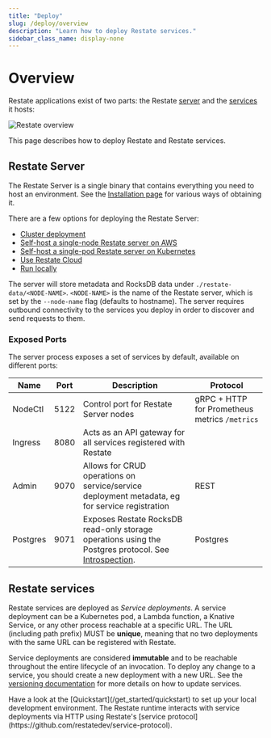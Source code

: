 ```yaml
---
title: "Deploy"
slug: /deploy/overview
description: "Learn how to deploy Restate services."
sidebar_class_name: display-none
---
```



# Overview

Restate applications exist of two parts: the Restate [server](#restate-server) and the [services](#restate-services) it hosts:

![Restate overview](/img/deployment_overview.svg)

This page describes how to deploy Restate and Restate services.

## Restate Server

The Restate Server is a single binary that contains everything you need to host an environment. See the [Installation page](/develop/local_dev) for various ways of obtaining it.

There are a few options for deploying the Restate Server:
- [Cluster deployment](/deploy/server/cluster)
- [Self-host a single-node Restate server on AWS](/deploy/faas/lambda/self-hosted)
- [Self-host a single-pod Restate server on Kubernetes](/deploy/kubernetes)
- [Use Restate Cloud](/deploy/cloud)
- [Run locally](/develop/local_dev)

The server will store metadata and RocksDB data under `./restate-data/<NODE-NAME>`.
`<NODE-NAME>` is the name of the Restate server, which is set by the `--node-name` flag (defaults to hostname).
The server requires outbound connectivity to the services you deploy in order to discover and send requests to them.

### Exposed Ports

The server process exposes a set of services by default, available on different ports:

| Name           | Port | Description                                                                                                                    | Protocol                                      |
| -------------- | ---- | ------------------------------------------------------------------------------------------------------------------------------ | --------------------------------------------- |
| NodeCtl      | 5122 | Control port for Restate Server nodes                                                                                          | gRPC + HTTP for Prometheus metrics `/metrics` |
| Ingress        | 8080 | Acts as an API gateway for all services registered with Restate                                                                |                                               |
| Admin          | 9070 | Allows for CRUD operations on service/service deployment metadata, eg for service registration                                 | REST                                          |
| Postgres       | 9071 | Exposes Restate RocksDB read-only storage operations using the Postgres protocol. See [Introspection](/operate/introspection). | Postgres                                      |

## Restate services

Restate services are deployed as _Service deployments_.
A service deployment can be a Kubernetes pod, a Lambda function, a Knative Service, or any other process reachable at a specific URL.
The URL (including path prefix) MUST be **unique**, meaning that no two deployments with the same URL can be registered with Restate.

Service deployments are considered **immutable** and to be reachable throughout the entire lifecycle of an invocation.
To deploy any change to a service, you should create a new deployment with a new URL.
See the [versioning documentation](/operate/versioning) for more details on how to update services.

<Admonition type="info" title="Running services locally">
    Have a look at the [Quickstart](/get_started/quickstart) to set up your local development environment.
</Admonition>

<Admonition type="info" title="Restate's service protocol">
    The Restate runtime interacts with service deployments via HTTP using Restate's [service protocol](https://github.com/restatedev/service-protocol).
</Admonition>
